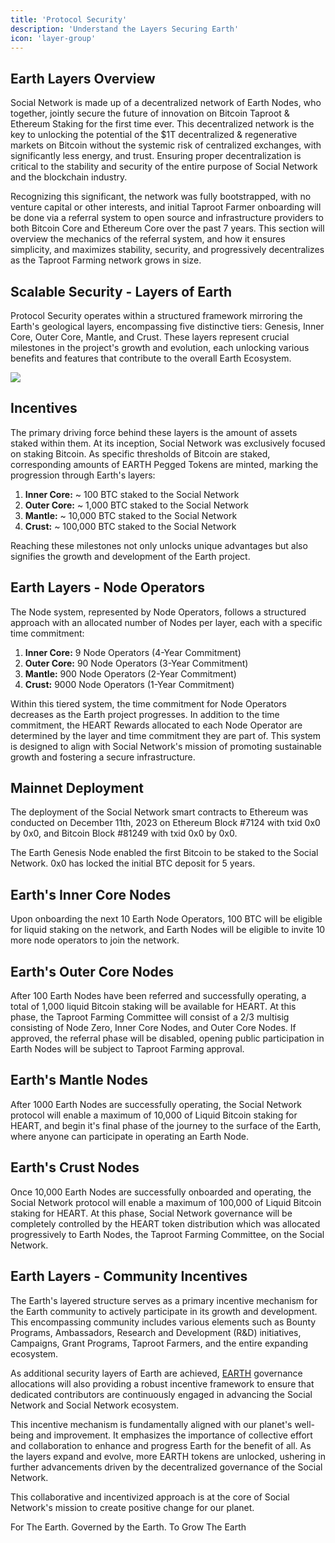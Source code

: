 ```yaml
---
title: 'Protocol Security'
description: 'Understand the Layers Securing Earth'
icon: 'layer-group'
---
```

## Earth Layers Overview 

Social Network is made up of a decentralized network of Earth Nodes, who together, jointly secure the future of innovation on Bitcoin Taproot & Ethereum Staking for the first time ever. 
This decentralized network is the key to unlocking the potential of the $1T decentralized & regenerative markets on Bitcoin without the systemic risk of centralized exchanges, with significantly less energy, and trust.
Ensuring proper decentralization is critical to the stability and security of the entire purpose of Social Network and the blockchain industry.

Recognizing this significant, the network was fully bootstrapped, with no venture capital or other interests, and initial Taproot Farmer onboarding will be done via a referral system to 
open source and infrastructure providers to both Bitcoin Core and Ethereum Core over the past 7 years. This section will overview the mechanics of the referral system, and how it ensures
simplicity, and maximizes stability, security, and progressively decentralizes as the Taproot Farming network grows in size.

## Scalable Security - Layers of Earth

Protocol Security operates within a structured framework mirroring the Earth's geological layers, encompassing five distinctive tiers: Genesis, Inner Core, Outer Core, Mantle, and Crust. These layers represent crucial milestones in the project's growth and evolution, each unlocking various benefits and features that contribute to the overall Earth Ecosystem.

<img
  src="https://i.imgur.com/5fErcxH.jpg"
/>

## Incentives

The primary driving force behind these layers is the amount of assets staked within them. At its inception, Social Network was exclusively focused on staking Bitcoin. As specific thresholds of Bitcoin are staked, corresponding amounts of EARTH Pegged Tokens are minted, marking the progression through Earth's layers:

1. **Inner Core:** ~ 100 BTC staked to the Social Network
2. **Outer Core:** ~ 1,000 BTC staked to the Social Network
3. **Mantle:** ~ 10,000 BTC staked to the Social Network
4. **Crust:** ~ 100,000 BTC staked to the Social Network

Reaching these milestones not only unlocks unique advantages but also signifies the growth and development of the Earth project.

## Earth Layers - Node Operators
The Node system, represented by Node Operators, follows a structured approach with an allocated number of Nodes per layer, each with a specific time commitment:

1. **Inner Core:** 9 Node Operators (4-Year Commitment)
2. **Outer Core:** 90 Node Operators (3-Year Commitment)
3. **Mantle:** 900 Node Operators (2-Year Commitment)
4. **Crust:** 9000 Node Operators (1-Year Commitment)

Within this tiered system, the time commitment for Node Operators decreases as the Earth project progresses. In addition to the time commitment, the HEART Rewards allocated to each Node Operator are determined by the layer and time commitment they are part of. This system is designed to align with Social Network's mission of promoting sustainable growth and fostering a secure infrastructure.

## Mainnet Deployment

The deployment of the Social Network smart contracts to Ethereum was conducted on December 11th, 2023 on Ethereum Block #7124 with txid 0x0 by 0x0, and Bitcoin Block #81249 with txid 0x0 by 0x0.

The Earth Genesis Node enabled the first Bitcoin to be staked to the Social Network. 0x0 has locked the initial BTC deposit for 5 years.

## Earth's Inner Core Nodes

Upon onboarding the next 10 Earth Node Operators, 100 BTC will be eligible for liquid staking on the network, and Earth Nodes will be eligible to invite 10 more node operators to join the
network.

## Earth's Outer Core Nodes

After 100 Earth Nodes have been referred and successfully operating, a total of 1,000 liquid Bitcoin staking will be available for HEART.
At this phase, the Taproot Farming Committee will consist of a 2/3 multisig consisting of Node Zero, Inner Core Nodes, and Outer Core Nodes. If approved,
the referral phase will be disabled, opening public participation in Earth Nodes will be subject to Taproot Farming approval.

## Earth's Mantle Nodes

After 1000 Earth Nodes are successfully operating, the Social Network protocol will enable a maximum of 10,000 of Liquid Bitcoin staking for HEART, and 
begin it's final phase of the journey to the surface of the Earth, where anyone can participate in operating an Earth Node. 

## Earth's Crust Nodes

Once 10,000 Earth Nodes are successfully onboarded and operating, the Social Network protocol will enable a maximum of 100,000 of Liquid Bitcoin staking for HEART. 
At this phase, Social Network governance will be completely controlled by the HEART token distribution which was allocated progressively to Earth Nodes, the Taproot Farming Committee, 
on the Social Network.

## Earth Layers - Community Incentives

The Earth's layered structure serves as a primary incentive mechanism for the Earth community to actively participate in its growth and development. This encompassing community includes various elements such as Bounty Programs, Ambassadors, Research and Development (R&D) initiatives, Campaigns, Grant Programs, Taproot Farmers, and the entire expanding ecosystem. 

As additional security layers of Earth are achieved, [EARTH](/earth) governance allocations will also providing a robust incentive framework to ensure that dedicated contributors are continuously engaged in advancing the Social Network and Social Network ecosystem.

This incentive mechanism is fundamentally aligned with our planet's well-being and improvement. It emphasizes the importance of collective effort and collaboration to enhance and progress Earth for the benefit of all. As the layers expand and evolve, more EARTH tokens are unlocked, ushering in further advancements driven by the decentralized governance of the Social Network. 

This collaborative and incentivized approach is at the core of Social Network's mission to create positive change for our planet.

For The Earth. Governed by the Earth. To Grow The Earth
